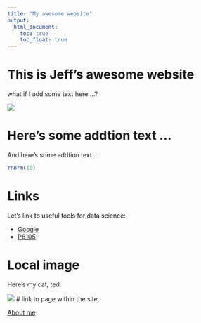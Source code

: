 ```yaml
---
title: "My awesome website"
output: 
  html_document:
    toc: true
    toc_float: true
---
```


# This is Jeff's awesome website

what if I add some text here ...?

![](https://media.giphy.com/media/drXGoW1iudhKw/giphy.gif)

# Here's some addtion text ...

And here's some addtion text ...

```r
rnorm(10)
```

# Links

Let's link to useful tools for data science:

* [Google](https://www.google.com/)
* [P8105](https://p8105.com)

# Local image

Here's my cat, ted:

![](images/ted.jpg)
# link to page within the site

[About me](about.html)

